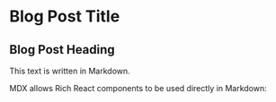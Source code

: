
# Blog Post Title

## Blog Post Heading

This text is written in Markdown.

MDX allows Rich React components to be used directly in Markdown: <Counter/>